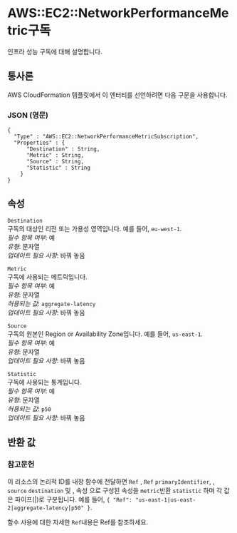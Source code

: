 # AWS::EC2::NetworkPerformanceMetric구독

인프라 성능 구독에 대해 설명합니다.

## 통사론

AWS CloudFormation 템플릿에서 이 엔터티를 선언하려면 다음 구문을 사용합니다.

### JSON (영문)

```
{
  "Type" : "AWS::EC2::NetworkPerformanceMetricSubscription",
  "Properties" : {
      "Destination" : String,
      "Metric" : String,
      "Source" : String,
      "Statistic" : String
    }
}
```

## 속성

`Destination`  
구독의 대상인 리전 또는 가용성 영역입니다. 예를 들어, `eu-west-1`.  
_필수 항목 여부_: 예  
_유형_: 문자열  
_업데이트 필요 사항_: 바꿔 놓음

`Metric`  
구독에 사용되는 메트릭입니다.  
_필수 항목 여부_: 예  
_유형_: 문자열  
_허용되는 값_: `aggregate-latency`  
_업데이트 필요 사항_: 바꿔 놓음

`Source`  
구독의 원본인 Region or Availability Zone입니다. 예를 들어, `us-east-1`.  
_필수 항목 여부_: 예  
_유형_: 문자열  
_업데이트 필요 사항_: 바꿔 놓음

`Statistic`  
구독에 사용되는 통계입니다.  
_필수 항목 여부_: 예  
_유형_: 문자열  
_허용되는 값_: `p50`  
_업데이트 필요 사항_: 바꿔 놓음

## 반환 값

### 참고문헌

이 리소스의 논리적 ID를 내장 함수에 전달하면 `Ref` , `Ref` `primaryIdentifier`, , `source` `destination` 및 , 속성 으로 구성된 속성을 `metric`반환 `statistic` 하며 각 값은 파이프(|)로 구분됩니다. 예를 들어, `{ "Ref": "us-east-1|us-east-2|aggregate-latency|p50" }`.

함수 사용에 대한 자세한 `Ref`내용은 Ref를 참조하세요.
